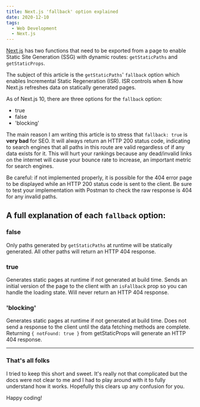 ```yaml
---
title: Next.js 'fallback' option explained
date: 2020-12-10
tags:
  - Web Development
  - Next.js
---
```


[Next.js](https://nextjs.org/) has two functions that need to be exported from a page to enable Static Site Generation (SSG) with dynamic routes: `getStaticPaths` and `getStaticProps`.

The subject of this article is the `getStaticPaths`' `fallback` option which enables Incremental Static Regeneration (ISR). ISR controls when & how Next.js refreshes data on statically generated pages.

As of Next.js 10, there are three options for the `fallback` option:
- true
- false
- 'blocking'

The main reason I am writing this article is to stress that `fallback: true` is **very bad** for SEO. It will always return an HTTP 200 status code, indicating to search engines that all paths in this route are valid regardless of if any data exists for it. This will hurt your rankings because any dead/invalid links on the internet will cause your bounce rate to increase, an important metric for search engines.

Be careful: if not implemented properly, it is possible for the 404 error page to be displayed while an HTTP 200 status code is sent to the client. Be sure to test your implementation with Postman to check the raw response is 404 for any invalid paths.

## A full explanation of each `fallback` option:

### false

Only paths generated by `getStaticPaths` at runtime will be statically generated. All other paths will return an HTTP 404 response.

### true

Generates static pages at runtime if not generated at build time. Sends an initial version of the page to the client with an `isFallback` prop so you can handle the loading state. Will never return an HTTP 404 response.

### 'blocking'

Generates static pages at runtime if not generated at build time. Does not send a response to the client until the data fetching methods are complete. Returning `{ notFound: true }` from getStaticProps will generate an HTTP 404 response.

<hr />

### That's all folks

I tried to keep this short and sweet. It's really not that complicated but the docs were not clear to me and I had to play around with it to fully understand how it works. Hopefully this clears up any confusion for you.

Happy coding!
